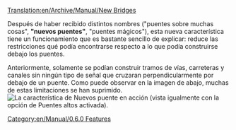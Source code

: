 [[Translation:en/Archive/Manual/New Bridges]]


Después de haber recibido distintos nombres ("puentes sobre muchas cosas", '''"nuevos puentes"''', "puentes mágicos"), esta nueva característica tiene un funcionamiento que es bastante sencillo de explicar: reduce las restricciones qué podía encontrarse respecto a lo que podía construirse debajo los puentes. 

Anteriormente, solamente se podían construir tramos de vías, carreteras y canales sin ningún tipo de señal que cruzaran perpendicularmente por debajo de un puente. Como puede observar en la imagen de abajo, muchas de estas limitaciones se han suprimido.
[[File:en/Manual/Bridges2 833.png|frame|center|La característica de Nuevos puente en acción (vista igualmente con la opción de Puentes altos activada).]]

[[Category:en/Manual/0.6.0 Features]]